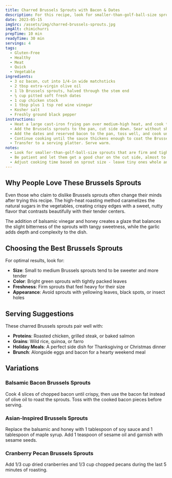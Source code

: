 ```yaml
---
title: Charred Brussels Sprouts with Bacon & Dates
description: For this recipe, look for smaller-than-golf-ball-size sprouts that are firm and tight. Be patient and let them get a good char on the cut side, almost to the point of burning. It brings a toasty, nutty flavor that contrasts with the sweet dates and sharp vinegar. You may have to adjust the cooking time to accommodate smaller sprouts, in early winter, or the larger ones as they mature throughout the season. Generally leave very tiny ones whole and quarter the larger ones.
date: 2023-05-15
imgSrc: /assets/img/charred-brussels-sprouts.jpg
imgAlt: chimichurri
prepTime: 10 min
readyTime: 30 min
servings: 4
tags:
  - Gluten-Free
  - Healthy
  - Meat
  - Quick
  - Vegetable
ingredients:
  - 3 oz bacon, cut into 1/4-in wide matchsticks
  - 2 tbsp extra-virgin olive oil
  - 1 lb Brussels sprouts, halved through the stem end
  - ¼ cup pitted soft fresh dates
  - 1 cup chicken stock
  - 1 tbsp plus 1 tsp red wine vinegar
  - Kosher salt
  - Freshly ground black pepper
instructions:
  - Heat a large cast-iron frying pan over medium-high heat, and cook the bacon with the olive oil until the bacon has rendered most of its fat but is still juicy, ~10 minutes. Transfer the bacon to a paper towel-lined plate, and increase the heat to high. If there is excessive fat in the pan, you can drain some, but reserve in case the pan dries out. The sprouts will absorb the fat.
  - Add the Brussels sprouts to the pan, cut side down. Sear without shaking the pan until well-charred and beginning to blacken, 5-7 minutes. Flip the Brussels sprouts and season with salt and pepper.
  - Add the dates and reserved bacon to the pan, toss well, and cook until the sprouts begin to color, 2-3 minutes. Gradually add the stock to the pan. Use a wooden spoon to smash the dates into the sauce as it reduces. Once the dates are incorporated, add the vinegar.
  - Continue cooking until the sauce thickens enough to coat the Brussels sprouts, 2-3 minutes. Be careful not to reduce the sauce too much. The sprouts should remain bright green and somewhat firm inside, but tender to the bite.
  - Transfer to a serving platter. Serve warm.
notes:
  - Look for smaller-than-golf-ball-size sprouts that are firm and tight.
  - Be patient and let them get a good char on the cut side, almost to the point of burning for the best flavor.
  - Adjust cooking time based on sprout size - leave tiny ones whole and quarter larger ones.
---
```


## Why People Love These Brussels Sprouts

Even those who claim to dislike Brussels sprouts often change their minds after trying this recipe. The high-heat roasting method caramelizes the natural sugars in the vegetables, creating crispy edges with a sweet, nutty flavor that contrasts beautifully with their tender centers.

The addition of balsamic vinegar and honey creates a glaze that balances the slight bitterness of the sprouts with tangy sweetness, while the garlic adds depth and complexity to the dish.

## Choosing the Best Brussels Sprouts

For optimal results, look for:

- **Size**: Small to medium Brussels sprouts tend to be sweeter and more tender
- **Color**: Bright green sprouts with tightly packed leaves
- **Freshness**: Firm sprouts that feel heavy for their size
- **Appearance**: Avoid sprouts with yellowing leaves, black spots, or insect holes

## Serving Suggestions

These charred Brussels sprouts pair well with:

- **Proteins**: Roasted chicken, grilled steak, or baked salmon
- **Grains**: Wild rice, quinoa, or farro
- **Holiday Meals**: A perfect side dish for Thanksgiving or Christmas dinner
- **Brunch**: Alongside eggs and bacon for a hearty weekend meal

## Variations

### Balsamic Bacon Brussels Sprouts
Cook 4 slices of chopped bacon until crispy, then use the bacon fat instead of olive oil to roast the sprouts. Toss with the cooked bacon pieces before serving.

### Asian-Inspired Brussels Sprouts
Replace the balsamic and honey with 1 tablespoon of soy sauce and 1 tablespoon of maple syrup. Add 1 teaspoon of sesame oil and garnish with sesame seeds.

### Cranberry Pecan Brussels Sprouts
Add 1/3 cup dried cranberries and 1/3 cup chopped pecans during the last 5 minutes of roasting.